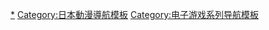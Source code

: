 <noinclude>
{{NoteTA
|G1=Digimon
}}
</noinclude>
{{Navbox
|name=數碼寶貝系列
|title=[[数码宝贝系列]]
|image=[[File:Digimon Logo.png|90px]]
|listclass=hlist
|groupstyle=text-align:center;
|group1=游戏
|list1={{Navbox|child|evenodd=swap
|listclass=hlist
|groupstyle=text-align:center;
|group1=电子宠物
|list1=
*[[暴龍機|育成机]]
*[[暴龍機|冒险机]]
*[[暴龍機|图鉴机]]
*[[暴龍機|声光机]]
|group2=电子游戏
|list2=
*[[數碼寶貝世界 再數位化|复元]]
*[[数码宝贝大冒险 (游戏)|大冒险]]
*[[數碼寶貝世界 再數位化|解码]]
*[[數碼寶貝物語 網路偵探|网络侦探]]
*[[數碼寶貝物語 網路偵探|黑客追忆]]
*[[数码宝贝系列电子游戏列表|其他]]
|group3=卡片游戏
|list3=
*[[数码宝贝卡片游戏|Trading Card Game]]
*[[数码宝贝卡片游戏|Data Carddass]]
*[[数码宝贝卡片游戏|Net Carddass]]}}
|group2=动画
|list2={{Navbox|child|evenodd=swap
|listclass=hlist
|groupstyle=text-align:center;
|group1=TV动画版
|list1=
*[[數碼寶貝大冒險|大冒险]]
*[[數碼寶貝大冒險02|02]]
*[[數碼寶貝03馴獸師之王|驯兽师之王]]
*[[數碼寶貝04無限地帶|无限地带]]
*[[數碼寶貝拯救隊|拯救者]]
*[[數碼寶貝合體戰爭|合体战争]]
*[[数码宝贝宇宙 应用怪兽|App世代]]
*[[数码宝贝大冒险：|大冒险：]]
*[[数码宝贝幽灵游戏|幽灵游戏]]
|group2=TV特别篇
|list2=
*[[数码宝贝X进化|X进化]]
|group3=剧场版
|list3=
*[[數碼寶貝大冒險#数码宝贝大冒险|第1部]]
*[[數碼寶貝大冒險#数码宝贝大冒险 我们的战争游戏!|第2部]]
*[[數碼寶貝大冒險02#前篇 数码宝贝飓风登陆!!／後篇 超絕進化!!黄金的数码装甲|第3部]]
*[[數碼寶貝大冒險02#迪亚波罗兽的逆袭|第4部]]
*[[數碼寶貝03馴獸師之王#冒險者之戰鬥|第5部]]
*[[數碼寶貝03馴獸師之王#暴走特急|第6部]]
*[[數碼寶貝04無限地帶#剧场版|第7部]]
*[[數碼寶貝拯救隊#剧场版|第8部]]
*[[數碼暴龍 Last Evolution 絆|第9部]]
*[[數碼寶貝大冒險02#数码宝贝大冒险02（暂名）|第10部]]
|group4=3D剧场版
|list4=
*[[數碼寶貝大冒險#3D劇場版|大冒险3D]]
*[[數碼寶貝拯救隊#3D劇場版|拯救者3D]]
|group5=OVA
|list5=
*[[數碼暴龍大冒險tri.|tri.]]
*[[數碼暴龍 Last Evolution 絆#OVA|纪念故事]]}}
|group3=漫画
|list3={{Navbox|child|evenodd=swap
|listclass=hlist
|groupstyle=text-align:center;
|group1=集英社
|list1=
*[[数码宝贝大冒险V驯兽师01#C'mon数码宝贝|C'mon]]
*[[数码宝贝大冒险V驯兽师01|V驯兽师01]]
*[[数码宝贝次世代|次世代]]
*[[數碼寶貝合體戰爭#漫画版|合体战争]]
*[[數碼寶貝世界 再數位化#数码宝贝世界 复元|复元]]
*[[數碼寶貝世界 再數位化#数码宝贝世界 复元 编码|编码]]
*[[數碼寶貝物語 網路偵探#数码宝贝物语 网络侦探|网络侦探]]
*[[数码宝贝宇宙 应用怪兽#数码宝贝宇宙 应用怪兽|App世代]]
*[[数码宝贝宇宙 应用怪兽#数码宝贝宇宙 应用怪兽 应用兽学园!!|应用兽学园]]
*[[數碼寶貝物語 網路偵探#数码宝贝物语 网络侦探 黑客追忆|黑客追忆]]
*[[数码宝贝大冒险V驯兽师01|新的勇气]]
*[[数码宝贝幽灵游戏#数码宝贝梦想家|梦想家]]
|group2=万代
|list2=
*[[数码宝贝X进化#数码宝贝编年史|编年史]]
*[[数码宝贝X进化#数码宝贝编年史X|编年史X]]
*[[数码宝贝系列#万代漫画|其他]]}}
|group4=舞台
|list4={{Navbox|child|evenodd=swap
|listclass=hlist
|groupstyle=text-align:center;
|group1=舞台剧
|list1=
*[[數碼暴龍大冒險tri.#舞台剧|8月1日的冒险]]
|group2=朗读剧
|list2=
*[[数码宝贝系列#朗读剧|一夜场]]
*[[數碼暴龍大冒險tri.#朗读剧|特别剧]]
*[[數碼暴龍大冒險tri.#朗读剧|夏之超进化唱歌大会]]
*[[數碼暴龍 Last Evolution 絆#朗读剧|再一个8月1日]]
*[[數碼寶貝03馴獸師之王#朗读剧|2021]]
*[[數碼寶貝04無限地帶#朗读剧|无限地带]]}}
|group5=广播剧
|list5=
*[[數碼寶貝大冒險#广播剧|大冒险系列]]
*[[數碼寶貝大冒險02#广播剧|02系列]]
*[[數碼寶貝03馴獸師之王#广播剧|驯兽师之王系列]]
*[[數碼寶貝04無限地帶#广播剧|无限地带系列]]
*[[数码宝贝系列#广播剧|原创故事]]
*[[數碼暴龍 Last Evolution 絆#广播剧|绊]]
|group6=小说
|list6=
*[[數碼寶貝大冒險#小说|大冒险]]
*[[數碼寶貝03馴獸師之王#小说|1984]]
*[[數碼暴龍 Last Evolution 絆#小说|绊]]
*[[数码宝贝X进化#小说版|编年史X]]
|group7=音乐
|list7=
*[[Butter-Fly]]
*[[The Biggest Dreamer]]
*[[数码宝贝系列#音乐|其他]]
|group8=角色
|list8=
*[[數碼寶貝列表]]
*[[数码宝贝大冒险角色列表|大冒险]]
*[[数码宝贝大冒险02角色列表|02]]
*[[数码宝贝03驯兽师之王角色列表|驯兽师之王]]
*[[数码宝贝04无限地带角色列表|无限地带]]
*[[数码宝贝拯救队角色列表|拯救者]]
*[[数码宝贝合体战争角色列表|合体战争]]
*[[数码宝贝大冒险tri.角色列表|tri.]]
*[[数码宝贝宇宙 应用怪兽 角色列表|App世代]]
*[[数码宝贝大冒险：角色列表|大冒险：]]
*[[数码宝贝幽灵游戏角色列表|幽灵游戏]]
|group9=相关
|list9=
*[[本乡昭由]]
*[[和田光司]]}}
<noinclude>
[[Category:數碼寶貝系列|*]]
[[Category:日本動漫導航模板]]
[[Category:电子游戏系列导航模板]]
</noinclude>
